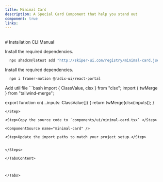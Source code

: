 ```yaml
---
title: Minimal Card
description: A Special Card Component that help you stand out
component: true
links:
---
```


<ComponentPreview
  name="minimal-card-demo"
  className="[&_.preview>[data-orientation=vertical]]:sm:max-w-[70%]"
  description="All variations"
/>

<br/>
# Installation

<Tabs defaultValue="cli">

<TabsList>
  <TabsTrigger value="cli">CLI</TabsTrigger>
  <TabsTrigger value="manual">Manual</TabsTrigger>
</TabsList>

<TabsContent value="cli">

<Steps>

<Step>

Install the required dependencies.

```bash
  npx shadcn@latest add "http://skiper-ui.com/registry/minimal-card.json"
```

</Step>


</Steps>

</TabsContent>

<TabsContent value="manual">

<Steps>

<Step>

Install the required dependencies.

```bash
  npm i framer-motion @radix-ui/react-portal
```

</Step>

<Step>
Add util file
```bash
import { ClassValue, clsx } from "clsx";
import { twMerge } from "tailwind-merge";
 
export function cn(...inputs: ClassValue[]) {
  return twMerge(clsx(inputs));
}
```
</Step>

<Step>Copy the source code to `components/ui/minimal-card.tsx` </Step>

<ComponentSource name="minimal-card" />

<Step>Update the import paths to match your project setup.</Step>


</Steps>

</TabsContent>



</Tabs>

